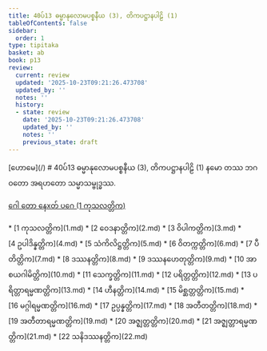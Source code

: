 ```yaml
---
title: 40ပ်13 ဓမ္မာနုလောမပစ္စနီယ (3), တိကပဋ္ဌာနပါဠိ (1)
tableOfContents: false
sidebar:
  order: 1
type: tipitaka
basket: ab
book: p13
review:
  current: review
  updated: '2025-10-23T09:21:26.473708'
  updated_by: ''
  notes: ''
  history:
  - state: review
    date: '2025-10-23T09:21:26.473708'
    updated_by: ''
    notes: ''
    previous_state: draft
---
```



<ReviewStatus review={frontmatter.review} showDetails={true} />

<HypothesisAnnotation frontmatter={frontmatter} />

<Paragraph type="center" book="p13">
[ဟောမေ](/)
</Paragraph>

<Paragraph type="center" book="p13">
# 40ပ်13 ဓမ္မာနုလောမပစ္စနီယ (3), တိကပဋ္ဌာနပါဠိ (1)
</Paragraph>

<Paragraph number="1" type="center" book="p13">
နမော တဿ ဘဂဝတော အရဟတော သမ္မာသမ္ဗုဒ္ဓဿ.

[ဂေါ တော နေxတ် ပဂေ (1 ကုသလတ္တိက)](1.md)



</Paragraph>

<TableOfContents book="p13" section="40">
* [1 ကုသလတ္တိက](1.md)
* [2 ဝေဒနာတ္တိက](2.md)
* [3 ဝိပါကတ္တိက](3.md)
* [4 ဥပါဒိန္နတ္တိက](4.md)
* [5 သံကိလိဋ္ဌတ္တိက](5.md)
* [6 ဝိတက္ကတ္တိက](6.md)
* [7 ပီတိတ္တိက](7.md)
* [8 ဒဿနတ္တိက](8.md)
* [9 ဒဿနဟေတုတ္တိက](9.md)
* [10 အာစယဂါမိတ္တိက](10.md)
* [11 သေက္ခတ္တိက](11.md)
* [12 ပရိတ္တတ္တိက](12.md)
* [13 ပရိတ္တာရမ္မဏတ္တိက](13.md)
* [14 ဟီနတ္တိက](14.md)
* [15 မိစ္ဆတ္တတ္တိက](15.md)
* [16 မဂ္ဂါရမ္မဏတ္တိက](16.md)
* [17 ဥပ္ပန္နတ္တိက](17.md)
* [18 အတီတတ္တိက](18.md)
* [19 အတီတာရမ္မဏတ္တိက](19.md)
* [20 အဇ္ဈတ္တတ္တိက](20.md)
* [21 အဇ္ဈတ္တာရမ္မဏတ္တိက](21.md)
* [22 သနိဒဿနတ္တိက](22.md)
</TableOfContents>